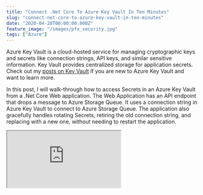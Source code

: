 ```yaml
---
title: "Connect .Net Core To Azure Key Vault In Ten Minutes"
slug: "connect-net-core-to-azure-key-vault-in-ten-minutes"
date: "2020-04-28T00:00:00.000Z"
feature_image: "/images/pfx_security.jpg"
tags: ["Azure"]
---
```


Azure Key Vault is a cloud-hosted service for managing cryptographic keys and secrets like connection strings, API keys, and similar sensitive information. Key Vault provides centralized storage for application secrets. Check out my [posts on Key Vault](/blog/tag/azure-key-vault/) if you are new to Azure Key Vault and want to learn more.

In this post, I will walk-through how to access Secrets in an Azure Key Vault from a .Net Core Web application. The Web Application has an API endpoint that drops a message to Azure Storage Queue. It uses a connection string in Azure Key Vault to connect to Azure Storage Queue. The application also gracefully handles rotating Secrets, retiring the old connection string, and replacing with a new one, without needing to restart the application.

<iframe src="https://www.youtube.com/embed/6l\_kpygO0Ic" />

  

The application uses an _AzureQueueSender_ to drop messages to the Storage Queue. Just like usual, it gets the Connection String value from the application configuration, using the .Net Core _IConfiguration_ library. Since the Connection String is sensitive information, you should keep this out of [source control](/posts/keeping-sensitive-configuration-data-out-of-source-control/). Usually, this would be by storing it as [User Secrets](https://docs.microsoft.com/en-us/aspnet/core/security/app-secrets) in the local environment and using Variable replacement in Azure DevOps for any deployed environment like dev, test or prod.

```csharp
public class AzureQueueSender : IMessageSender
{
```
        public AzureQueueSender(IConfiguration configuration) {...}
        ...
    
        public async Task Send(string content)
        {
            var connectionString =
                Configuration.GetValue<string>("QueueConnectionString");
    
            await SendMessage(connectionString);
        }
    
        private static async Task SendMessage(string connectionString)
        {
            var storageAccount = CloudStorageAccount.Parse(connectionString);
            storageAccount.CreateCloudQueueClient();
            var queueClient = storageAccount.CreateCloudQueueClient();
            var queue = queueClient.GetQueueReference("youtube");
            var message = new CloudQueueMessage("Hello, World");
            await queue.AddMessageAsync(message);
        }
    }
    

Even though this is an acceptable solution these days, we can do better. Managing the connection string, rotating, and updating its values should be done independently of the application. We should not need to restart the app when we need to do that. Think if there are multiple such applications, then we need to restart each of those applications when we change the Secret.

Guess what the easy solution we usually come up with - _Let us not change the connection string or any of the Secrets and keep it the same._

> The whole process is not optimized for change and our immediate reaction to resist it.

[![](/images/asp_net_core_banner.png)](https://www.youtube.com/playlist?list=PL59L9XrzUa-nqfCHIKazYMFRKapPNI4sP)

Moving Secrets To Key Vault
---------------------------

Azure Key Vault provides centralized storage for application secrets. To move the connection string to Key Vault, head to Azure Portal, and create a new Key Vault. Under Secrets, create a new Secret with name _'QueueConnectionString'_, the same as that we used in our application configuration. Update the value for the Secret and save.

![](/images/keyvault_secrets.jpg)

.Net Core comes with an [Azure Key Vault Configuration Provider](https://docs.microsoft.com/en-us/aspnet/core/security/key-vault-configuration?view=aspnetcore-3.1), to retrieve secrets from the Key Vault. It allows us to define configuration key in appsettings.json and access them just like any other configuration value but have it read from Key Vault instead. To wire up the Key Vault configuration provider add a [Nuget reference](https://www.nuget.org/packages/Microsoft.Extensions.Configuration.AzureKeyVault/) and update the _Program.cs_ file to configure the application to use Key Vault, as shown below.

    public static IHostBuilder CreateHostBuilder(string[] args) =>
        Host.CreateDefaultBuilder(args)
            .ConfigureWebHostDefaults(webBuilder =>
            {
                webBuilder.UseStartup<Startup>();
            })
        .ConfigureAppConfiguration((context, config) =>
        {
            var builtConfig = config.Build();
            var vaultName = builtConfig["VaultName"];
            var keyVaultClient = new KeyVaultClient(
                async (authority, resource, scope) =>
                {
                    var credential = new DefaultAzureCredential(false);
                    var token = credential.GetToken(
                        new Azure.Core.TokenRequestContext(
                            new[] { "https://vault.azure.net/.default" }));
                    return token.Token;
                });
            config.AddAzureKeyVault(
                vaultName,
                keyVaultClient,
                new DefaultKeyVaultSecretManager());
        });
    

The above code uses the _VaultName_ from the configuration file (which is not sensitive information and can be managed as [Release Variables for different environments](https://www.youtube.com/watch?v=OFr6Vkw0mq8)) and creates a KeyVaultClient instance. It uses [DefaultAzureCredential](/posts/defaultazurecredential-from-azure-sdk/) to retieve an Azure AD token, that is used to authenticate with Azure Key Vault. [DefaultAzureCredential](/posts/defaultazurecredential-from-azure-sdk/) unifies the way we retrieve an Azure AD token and works seamlessly on [local development environment as well](/posts/azure-managed-service-identity-and-local-development/).

[

DefaultAzureCredential: Unifying How We Get Azure AD Token

Azure Identity library provides Azure Active Directory token authentication support across the Azure SDK

![](/images/favicon.ico)Rahul NathRahul Pulikkot Nath

![](/images/pfx_security.jpg)

](/posts/defaultazurecredential-from-azure-sdk)

In the past, Azure had different ways to authenticate with the various resources. The Azure SDK’s is bringing this all under one roof and providing a more unified approach to developers when connecting to resources on Azure.

When the application starts, it looks for all matching configuration names in the associated Vault and retrieves the Secrets and caches them. The IConfiguration provides the same interface over all the different scenarios and makes it possible for the application to have the same code just as if it was in the configuration file.

Handling Secret Rotation
------------------------

When the Connection String needs to be updated, we can do that in the Azure Key Vault without needing to update and redeploy the application. However, since the application caches the Secret from Key Vault on application startup, we need to restart the app to refresh the Key Vault cache. This is not ideal. When configuring Azure Key Vault as the configuration source, we can specify a _[ReloadInterval](https://docs.microsoft.com/en-us/aspnet/core/security/key-vault-configuration?view=aspnetcore-3.1#configuration-options)_. It will reload the Secrets from the Key Vault every time the Reload Interval duration is over, in the below case every 10 minutes.

```csharp
config.AddAzureKeyVault(new AzureKeyVaultConfigurationOptions()
{
```
        Client = keyVaultClient,
        Vault = vaultName,
        ReloadInterval = TimeSpan.FromMinutes(10)
    });
    

Even with the ReloadInterval set, there is still a time window where the call to Azure Storage will fail; the time between the Secret in the Vault is updated, and the next reload time. Sure it is not much time, but a failed request is a failed request. To handle this scenario, let's add some extra code to the code to gracefully refresh the configuration values from the Key Vault when it throws an unauthorized exception.

<iframe src="https://www.youtube.com/embed/z6YcU0PW\_9E" />

Using [Polly](https://github.com/App-vNext/Polly), a .NET resilience and transient-fault-handling library , we can add a policy to wrap the call to Azure Storage Queue. The _CloudStorageAccount_ throws a StorageException any time there is Unauthorized access. Using Polly, we can handle the exception and force refresh the Secrets in IConfiguration by calling the [Reload method](https://docs.microsoft.com/en-us/aspnet/core/security/key-vault-configuration?view=aspnetcore-3.1#reload-secrets). Once updated, we can get the connection string again from the config, which will be the new updated value in the Vault. It is then used to connect and drop a message to the queue. The application now gracefully handles the case where the Secrets is updated in Key Vault and refreshes its cache of the Secrets in Azure Key Vault.

```csharp
public async Task Send(string content)
{
```
        var connectionString =
            Configuration.GetValue<string>("QueueConnectionString");
        var retryPolicy = Policy.Handle<StorageException>()
            .RetryAsync(2, async (ex, count, context) =>
            {
                (Configuration as IConfigurationRoot).Reload();
                connectionString =
                Configuration.GetValue<string>("QueueConnectionString");
            });
    
        await retryPolicy.ExecuteAsync(() => SendMessage(connectionString));
    }
    

You can easily connect your existing or new applications to start using Key Vault as a configuration source. With the Key Vault Configuration provider, the changes to the application code are very minimal. Having the sensitive information in Key Vault allows to keep this centralized and managed separate to your application. This is also a more secure way to store sensitive information.

Do you store your application connection strings in the Key Vault? Move them right now - it's just going to take you ten minutes!